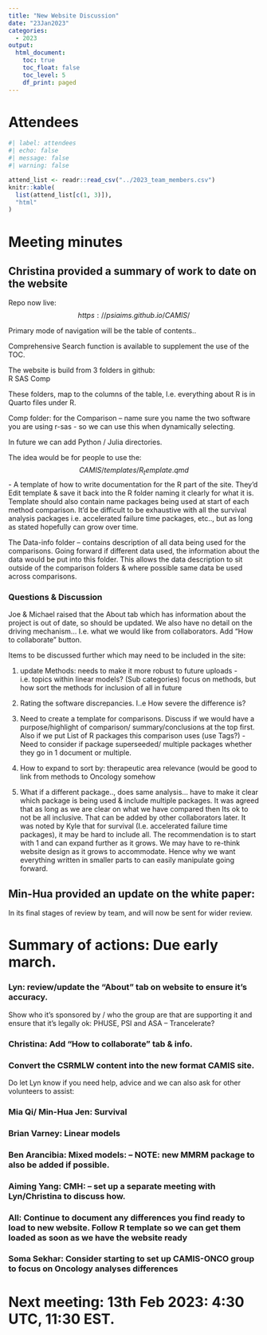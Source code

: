 ```yaml
---
title: "New Website Discussion"
date: "23Jan2023"
categories:
  - 2023
output:
  html_document: 
    toc: true
    toc_float: false
    toc_level: 5
    df_print: paged
---
```


# Attendees

```r
#| label: attendees
#| echo: false
#| message: false
#| warning: false

attend_list <- readr::read_csv("../2023_team_members.csv")
knitr::kable(
  list(attend_list[c(1, 3)]),
  "html"
)
```

# Meeting minutes

## Christina provided a summary of work to date on the website

Repo now live: $$https://psiaims.github.io/CAMIS/$$

Primary mode of navigation will be the table of contents..

Comprehensive Search function is available to supplement the use of the TOC.

The website is build from 3 folders in github:\
R SAS Comp

These folders, map to the columns of the table, I.e. everything about R is in Quarto files under R.

Comp folder: for the Comparison -- name sure you name the two software you are using r-sas - so we can use this when dynamically selecting.

In future we can add Python / Julia directories.

The idea would be for people to use the: $$CAMIS/templates/R_template.qmd$$ - A template of how to write documentation for the R part of the site. They'd Edit template & save it back into the R folder naming it clearly for what it is. Template should also contain name packages being used at start of each method comparison. It'd be difficult to be exhaustive with all the survival analysis packages i.e. accelerated failure time packages, etc.., but as long as stated hopefully can grow over time.

The Data-info folder -- contains description of all data being used for the comparisons. Going forward if different data used, the information about the data would be put into this folder. This allows the data description to sit outside of the comparison folders & where possible same data be used across comparisons.

### Questions & Discussion

Joe & Michael raised that the About tab which has information about the project is out of date, so should be updated. We also have no detail on the driving mechanism... I.e. what we would like from collaborators. Add "How to collaborate" button.

Items to be discussed further which may need to be included in the site:

1.  update Methods: needs to make it more robust to future uploads - i.e. topics within linear models? (Sub categories) focus on methods, but how sort the methods for inclusion of all in future

2.  Rating the software discrepancies. I..e How severe the difference is?

3.  Need to create a template for comparisons. Discuss if we would have a purpose/highlight of comparison/ summary/conclusions at the top first. Also if we put List of R packages this comparison uses (use Tags?) - Need to consider if package superseeded/ multiple packages whether they go in 1 document or multiple.

4.  How to expand to sort by: therapeutic area relevance (would be good to link from methods to Oncology somehow

5.  What if a different package.., does same analysis... have to make it clear which package is being used & include multiple packages. It was agreed that as long as we are clear on what we have compared then Its ok to not be all inclusive. That can be added by other collaborators later. It was noted by Kyle that for survival (I.e. accelerated failure time packages), it may be hard to include all. The recommendation is to start with 1 and can expand further as it grows. We may have to re-think website design as it grows to accommodate. Hence why we want everything written in smaller parts to can easily manipulate going forward.

## Min-Hua provided an update on the white paper:

In its final stages of review by team, and will now be sent for wider review.

# Summary of actions: Due early march.

### Lyn: review/update the "About" tab on website to ensure it's accuracy.

Show who it's sponsored by / who the group are that are supporting it and ensure that it's legally ok: PHUSE, PSI and ASA -- Trancelerate?

### Christina: Add "How to collaborate" tab & info.

### Convert the CSRMLW content into the new format CAMIS site.

Do let Lyn know if you need help, advice and we can also ask for other volunteers to assist:

### Mia Qi/ Min-Hua Jen: Survival

### Brian Varney: Linear models

### Ben Arancibia: Mixed models: -- NOTE: new MMRM package to also be added if possible.

### Aiming Yang: CMH: -- set up a separate meeting with Lyn/Christina to discuss how.

### All: Continue to document any differences you find ready to load to new website. Follow R template so we can get them loaded as soon as we have the website ready

### Soma Sekhar: Consider starting to set up CAMIS-ONCO group to focus on Oncology analyses differences

# Next meeting: 13th Feb 2023: 4:30 UTC, 11:30 EST.